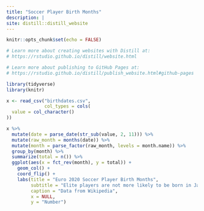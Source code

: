 ```yaml
---
title: "Soccer Player Birth Months"
description: |
site: distill::distill_website
---
```


```r
knitr::opts_chunk$set(echo = FALSE)

# Learn more about creating websites with Distill at:
# https://rstudio.github.io/distill/website.html

# Learn more about publishing to GitHub Pages at:
# https://rstudio.github.io/distill/publish_website.html#github-pages

library(tidyverse)
library(knitr)


```


```r
x <- read_csv("birthdates.csv",
              col_types = cols(
  value = col_character()
))
```


```r
x %>% 
  mutate(date = parse_date(str_sub(value, 2, 11))) %>% 
  mutate(raw_month = months(date)) %>% 
  mutate(month = parse_factor(raw_month, levels = month.name)) %>% 
  group_by(month) %>% 
  summarize(total = n()) %>% 
  ggplot(aes(x = fct_rev(month), y = total)) +
    geom_col() +
    coord_flip() +
    labs(title = "Euro 2020 Soccer Player Birth Months",
         subtitle = "Elite players are not more likely to be born in January",
         caption = "Data from Wikipedia",
         x = NULL,
         y = "Number")
  
```

